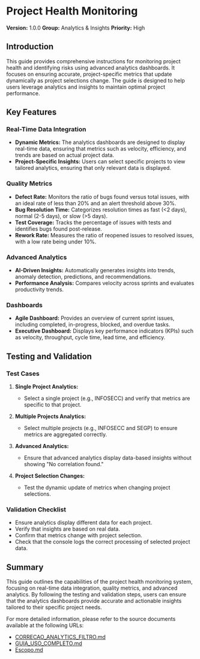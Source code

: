 # Project Health Monitoring

**Version:** 1.0.0
**Group:** Analytics & Insights
**Priority:** High

## Introduction

This guide provides comprehensive instructions for monitoring project health and identifying risks using advanced analytics dashboards. It focuses on ensuring accurate, project-specific metrics that update dynamically as project selections change. The guide is designed to help users leverage analytics and insights to maintain optimal project performance.

## Key Features

### Real-Time Data Integration

- **Dynamic Metrics:** The analytics dashboards are designed to display real-time data, ensuring that metrics such as velocity, efficiency, and trends are based on actual project data.
- **Project-Specific Insights:** Users can select specific projects to view tailored analytics, ensuring that only relevant data is displayed.

### Quality Metrics

- **Defect Rate:** Monitors the ratio of bugs found versus total issues, with an ideal rate of less than 20% and an alert threshold above 30%.
- **Bug Resolution Time:** Categorizes resolution times as fast (&lt;2 days), normal (2-5 days), or slow (&gt;5 days).
- **Test Coverage:** Tracks the percentage of issues with tests and identifies bugs found post-release.
- **Rework Rate:** Measures the ratio of reopened issues to resolved issues, with a low rate being under 10%.

### Advanced Analytics

- **AI-Driven Insights:** Automatically generates insights into trends, anomaly detection, predictions, and recommendations.
- **Performance Analysis:** Compares velocity across sprints and evaluates productivity trends.

### Dashboards

- **Agile Dashboard:** Provides an overview of current sprint issues, including completed, in-progress, blocked, and overdue tasks.
- **Executive Dashboard:** Displays key performance indicators (KPIs) such as velocity, throughput, cycle time, lead time, and efficiency.

## Testing and Validation

### Test Cases

1. **Single Project Analytics:**
   - Select a single project (e.g., INFOSECC) and verify that metrics are specific to that project.

2. **Multiple Projects Analytics:**
   - Select multiple projects (e.g., INFOSECC and SEGP) to ensure metrics are aggregated correctly.

3. **Advanced Analytics:**
   - Ensure that advanced analytics display data-based insights without showing "No correlation found."

4. **Project Selection Changes:**
   - Test the dynamic update of metrics when changing project selections.

### Validation Checklist

- Ensure analytics display different data for each project.
- Verify that insights are based on real data.
- Confirm that metrics change with project selection.
- Check that the console logs the correct processing of selected project data.

## Summary

This guide outlines the capabilities of the project health monitoring system, focusing on real-time data integration, quality metrics, and advanced analytics. By following the testing and validation steps, users can ensure that the analytics dashboards provide accurate and actionable insights tailored to their specific project needs.

For more detailed information, please refer to the source documents available at the following URLs:
- [CORRECAO_ANALYTICS_FILTRO.md](https://gitdocai-data/organization/org-3b5b9a00-5655-4c1f-96df-503f2619fb1c/repositories/jira-dash/CORRECAO_ANALYTICS_FILTRO.md)
- [GUIA_USO_COMPLETO.md](https://gitdocai-data/organization/org-3b5b9a00-5655-4c1f-96df-503f2619fb1c/repositories/jira-dash/GUIA_USO_COMPLETO.md)
- [Escopo.md](https://gitdocai-data/organization/org-3b5b9a00-5655-4c1f-96df-503f2619fb1c/repositories/jira-dash/Escopo.md)
